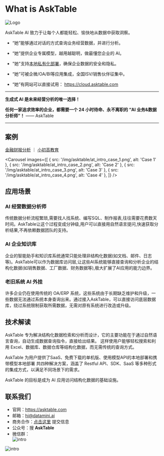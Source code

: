 
# What is AskTable


<div className="img-center small">
  <img src="/img/asktable/at_logo.png" alt="Logo" />
</div>



AskTable AI 致力于让每个人都能轻松、愉快地从数据中获取洞察。

- “她”能够通过对话的方式查询业务经营数据，并进行分析。

- “她”提供企业专属模型，越用越聪明，做最懂您企业的 AI。

- "她"支持[本地私有化部署](/docs/pricing-and-deployment/private-deployment-all-in-one)，确保企业数据的安全和隐私。
  
- “她”可被企微/OA/BI等应用集成，全国ISV/销售伙伴征集中。
  
- “她”有网站可以直接试用： https://cloud.asktable.com 


---
**生成式 AI 是未来经营分析的唯一选择！**

**任何一家追求效率的企业，都需要一个 24 小时待命、永不离职的 “AI 业务&数据分析师”！**  —— AskTable

---


## 案例


[金融财报分析](/docs/customer-cases/financial-insights) ｜ [小初高教育](/docs/customer-cases/educational-excellence)  


<Carousel 
  images={[
    { src: '/img/asktable/at_intro_case_1.png', alt: 'Case 1' },
    { src: '/img/asktable/at_intro_case_2.png', alt: 'Case 2' },
    { src: '/img/asktable/at_intro_case_3.png', alt: 'Case 3' },
    { src: '/img/asktable/at_intro_case_4.png', alt: 'Case 4' },
  ]}
/>


## 应用场景

### **AI 经营数据分析师**

传统数据分析流程繁琐,需要找人找系统、编写SQL、制作报表,往往需要花费数天时间。AskTable让这个过程变成分钟级,用户可以直接用自然语言提问,快速获取分析结果,不再依赖数据团队的支持。

### **AI 企业知识库**

企业的智能助手和知识库系统通常只能处理非结构化数据(如文档、邮件、日志等)。AskTable可以作为数据库访问层,让这些AI系统能够直接查询和分析企业的结构化数据(如销售数据、工厂数据、财务数据等),极大扩展了AI应用的能力边界。

### **老旧系统 AI 外挂**

许多企业仍在使用传统的 OA/ERP 系统，这些系统由于长期缺乏维护和升级，一些数据无法通过系统本身查询出来。通过接入AskTable，可以直接访问底层数据库，绕过系统限制获取所需数据，无需对原有系统进行改造或升级。


## 技术解读

AskTable 专为解决结构化数据检索和分析而设计，它的主要功能在于通过自然语言查询，自动生成数据查询指令，直接给出结果。 这样使用户能够轻松搜索和利用 Excel、数据库、数据仓库等结构化数据，而无需传统的查询方式。 

AskTable 为用户提供了SaaS、免费下载的单机版、使用模型API的本地部署和携带模型本地部署 共四种解决方案，涵盖了 Restful API、SDK、SaaS 等多种形式的集成方式，以满足不同场景下的需求。

AskTable 的目标是成为 AI 应用访问结构化数据的基础设施。



## 联系我们

- 官网：https://asktable.com
- 邮箱：hi@datamini.ai
- 商务合作：[点击这里](https://datamini.feishu.cn/share/base/form/shrcnN0w5jjFDQ40GSuE8XHVRMf) 提交信息
- 公众号：搜 **AskTable**
- 微信群：
  <div className="img-center medium">
    <img src="/img/asktable/at_intro_wx_group.jpg" alt="intro" />
  </div>


<div className="img-center large">
  <img src="/img/asktable/at_intro_1_page.png" alt="intro" />
</div>
